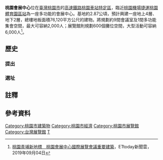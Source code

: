 {{Infobox building
| building_name = 桃園會展中心
| image = 
| location = {{ROC}}<br/>[[桃園市|桃園市]][[中壢區|中壢區]]
| address = 
| start_date = 
| completion_date = 
| status = 規劃中
| use = {{ubl|會議中心|展覽中心|觀光旅館}}
| antenna_spire = 
| roof = 
| top_floor = 
| cost = 
| floor_count = 
| floor_area = 
| elevator_count = 
| architect = 
| structural_engineer = 
| skyscraperpage_id = 
| main_contractor= 
| owner = 
| website            = 
}}


'''桃園會展中心'''位在[[臺灣|臺灣]][[桃園市|桃園市]]的[[高速鐵路桃園車站特定區|高速鐵路桃園車站特定區]]，臨近[[桃園機場捷運|桃園機場捷運]][[桃園體育園區站|桃園體育園區站]]為一座多功能的會展中心。基地約2.87公頃，預計興建一座地上4層、地下2層，總樓地板面積76,120平方公尺的建物。將規劃約9間會議室及1間多功能集會空間，最大可容納2,000人；展覽館則規劃600個攤位空間，大型活動可容納6,000人<ref>[https://www.ettoday.net/news/20190904/1528654.htm 桃園青埔新地標　桃園會展中心國際展覽會議重要建築]，ETtoday新聞雲，2019年09月04日</ref>。



==歷史==
===提出===
===選址===

==註釋==
==參考資料==
{{reflist}}

[[Category:桃園市建築物|Category:桃園市建築物]]
[[Category:桃園市經濟|Category:桃園市經濟]]
[[Category:桃園市展覽館|Category:桃園市展覽館]]
[[Category:台灣展覽館|Category:台灣展覽館]]
[[Category:會議中心|T]]